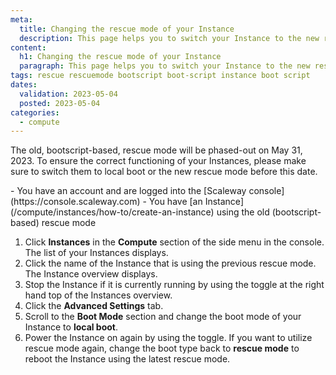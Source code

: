 ```yaml
---
meta:
  title: Changing the rescue mode of your Instance
  description: This page helps you to switch your Instance to the new rescue mode
content:
  h1: Changing the rescue mode of your Instance
  paragraph: This page helps you to switch your Instance to the new rescue mode
tags: rescue rescuemode bootscript boot-script instance boot script
dates:
  validation: 2023-05-04
  posted: 2023-05-04
categories:
  - compute
---
```


The old, bootscript-based, rescue mode will be phased-out on May 31, 2023. To ensure the correct functioning of your Instances, please make sure to switch them to local boot or the new rescue mode before this date.


<Macro id="iam-requirements" />

<Message type="requirement">
  - You have an account and are logged into the [Scaleway console](https://console.scaleway.com)
  - You have [an Instance](/compute/instances/how-to/create-an-instance) using the old (bootscript-based) rescue mode
</Message>


1. Click **Instances** in the **Compute** section of the side menu in the console. The list of your Instances displays.
2. Click the name of the Instance that is using the previous rescue mode. The Instance overview displays.
3. Stop the Instance if it is currently running by using the toggle at the right hand top of the Instances overview.
3. Click the **Advanced Settings** tab.
4. Scroll to the **Boot Mode** section and change the boot mode of your Instance to **local boot**.
5. Power the Instance on again by using the toggle. 
    <Message type="tip">
      If you want to utilize rescue mode again, change the boot type back to **rescue mode** to reboot the Instance using the latest rescue mode.
    </Message>